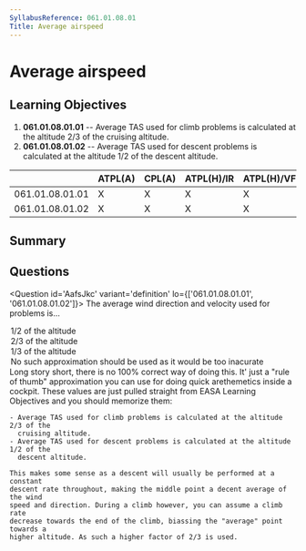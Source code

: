 ```yaml
---
SyllabusReference: 061.01.08.01
Title: Average airspeed
---
```


# Average airspeed

## Learning Objectives

1. **061.01.08.01.01** -- Average TAS used for climb problems is calculated at
   the altitude 2/3 of the cruising altitude.
2. **061.01.08.01.02** -- Average TAS used for descent problems is calculated at
   the altitude 1/2 of the descent altitude.

|                 | ATPL(A) | CPL(A) | ATPL(H)/IR | ATPL(H)/VFR | CPL(H) | IR  | CBIR(A) |
| --------------- | ------- | ------ | ---------- | ----------- | ------ | --- | ------- |
| 061.01.08.01.01 | X       | X      | X          | X           | X      |     |         |
| 061.01.08.01.02 | X       | X      | X          | X           | X      |     |         |

## Summary

## Questions

<Question id='AafsJkc' variant='definition' lo={['061.01.08.01.01', '061.01.08.01.02']}>
  <Text  variant='oneCorrect'>The average wind direction and velocity used for <Subject/> problems is...</Text>
  <Option id='AafsJkc-1' subject={[['descent']]}>1/2 of the <Subject /> altitude</Option>
  <Option id='AafsJkc-2' subject={[['climb']]}>2/3 of the <Subject /> altitude</Option>
  <Option id='AafsJkc-3'>1/3 of the <Subject /> altitude</Option>
  <Option id='AafsJkc-4'>No such approximation should be used as it would be too inacurate</Option>
  <Explanation>
   Long story short, there is no 100% correct way of doing this. It' just a "rule of thumb"
   approximation you can use for doing quick arethemetics inside a cockpit. These values are just 
   pulled straight from EASA Learning Objectives and you should memorize them:

    - Average TAS used for climb problems is calculated at the altitude 2/3 of the
      cruising altitude.
    - Average TAS used for descent problems is calculated at the altitude 1/2 of the
      descent altitude.

    This makes some sense as a descent will usually be performed at a constant
    descent rate throughout, making the middle point a decent average of the wind
    speed and direction. During a climb however, you can assume a climb rate
    decrease towards the end of the climb, biassing the "average" point towards a
    higher altitude. As such a higher factor of 2/3 is used.

  </Explanation>
</Question>
